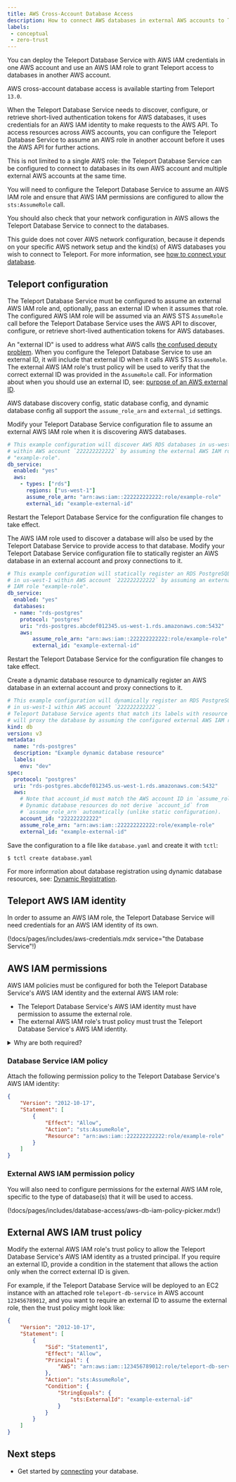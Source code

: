 ```yaml
---
title: AWS Cross-Account Database Access
description: How to connect AWS databases in external AWS accounts to Teleport.
labels:
 - conceptual
 - zero-trust
---
```


You can deploy the Teleport Database Service with AWS IAM credentials in one
AWS account and use an AWS IAM role to grant Teleport access to databases in
another AWS account.

AWS cross-account database access is available starting from Teleport `13.0`.

When the Teleport Database Service needs to discover, configure, or retrieve
short-lived authentication tokens for AWS databases, it uses credentials for an
AWS IAM identity to make requests to the AWS API.
To access resources across AWS accounts, you can configure the Teleport Database
Service to assume an AWS role in another account before it uses the AWS API
for further actions.

This is not limited to a single AWS role:
the Teleport Database Service can be configured to connect to databases in its
own AWS account and multiple external AWS accounts at the same time.

You will need to configure the Teleport Database Service to assume an AWS IAM
role and ensure that AWS IAM permissions are configured to allow the
`sts:AssumeRole` call.

<Admonition type="note">
You should also check that your network configuration in AWS allows the
Teleport Database Service to connect to the databases.

This guide does not cover AWS network configuration, because it depends on your
specific AWS network setup and the kind(s) of AWS databases you wish to connect
to Teleport. For more information, see [how to connect your
database](enroll-aws-databases.mdx).
</Admonition>

## Teleport configuration

The Teleport Database Service must be configured to assume an external AWS IAM
role and, optionally, pass an external ID when it assumes that role.
The configured AWS IAM role will be assumed via an AWS STS `AssumeRole` call
before the Teleport Database Service uses the AWS API to discover, configure, or retrieve
short-lived authentication tokens for AWS databases.

An "external ID" is used to address what AWS calls
[the confused deputy problem](https://docs.aws.amazon.com/IAM/latest/UserGuide/confused-deputy.html).
When you configure the Teleport Database Service to use an external ID, it will
include that external ID when it calls AWS STS `AssumeRole`.
The external AWS IAM role's trust policy will be used to verify that the
correct external ID was provided in the `AssumeRole` call.
For information about when you should use an external ID, see:
[purpose of an AWS external ID](https://docs.aws.amazon.com/IAM/latest/UserGuide/id_roles_create_for-user_externalid.html#external-id-purpose).

AWS database discovery config, static database config, and dynamic database
config all support the `assume_role_arn` and `external_id` settings.

<Tabs>
<TabItem label="AWS Discovery">
Modify your Teleport Database Service configuration file to assume an external
AWS IAM role when it is discovering AWS databases.

```yaml
# This example configuration will discover AWS RDS databases in us-west-1
# within AWS account `222222222222` by assuming the external AWS IAM role
# "example-role".
db_service:
  enabled: "yes"
  aws:
    - types: ["rds"]
      regions: ["us-west-1"]
      assume_role_arn: "arn:aws:iam::222222222222:role/example-role"
      external_id: "example-external-id"
```

Restart the Teleport Database Service for the configuration file changes to take
effect.

<Admonition type="note">
The AWS IAM role used to discover a database will also be used by the Teleport
Database Service to provide access to that database.
</Admonition>

</TabItem>
<TabItem label="Static Config">
Modify your Teleport Database Service configuration file to statically register
an AWS database in an external account and proxy connections to it.

```yaml
# This example configuration will statically register an RDS PostgreSQL instance
# in us-west-1 within AWS account `222222222222` by assuming an external AWS
# IAM role "example-role".
db_service:
  enabled: "yes"
  databases:
  - name: "rds-postgres"
    protocol: "postgres"
    uri: "rds-postgres.abcdef012345.us-west-1.rds.amazonaws.com:5432"
    aws:
        assume_role_arn: "arn:aws:iam::222222222222:role/example-role"
        external_id: "example-external-id"
```

Restart the Teleport Database Service for the configuration file changes to take
effect.

</TabItem>
<TabItem label="Dynamic Config">
Create a dynamic database resource to dynamically register an AWS database
in an external account and proxy connections to it.

```yaml
# This example configuration will dynamically register an RDS PostgreSQL instance
# in us-west-1 within AWS account `222222222222`.
# Teleport Database Service agents that match its labels with resource selectors
# will proxy the database by assuming the configured external AWS IAM role.
kind: db
version: v3
metadata:
  name: "rds-postgres"
  description: "Example dynamic database resource"
  labels:
    env: "dev"
spec:
  protocol: "postgres"
  uri: "rds-postgres.abcdef012345.us-west-1.rds.amazonaws.com:5432"
  aws:
    # Note that account_id must match the AWS account ID in `assume_role_arn`.
    # Dynamic database resources do not derive `account_id` from
    # `assume_role_arn` automatically (unlike static configuration).
    account_id: "222222222222"
    assume_role_arn: "arn:aws:iam::222222222222:role/example-role"
    external_id: "example-external-id"
```

Save the configuration to a file like `database.yaml` and create it with `tctl`:
```code
$ tctl create database.yaml
```
For more information about database registration using dynamic database
resources, see: [Dynamic Registration](../guides/dynamic-registration.mdx).

</TabItem>
</Tabs>

## Teleport AWS IAM identity

In order to assume an AWS IAM role, the Teleport Database Service will need
credentials for an AWS IAM identity of its own.

(!docs/pages/includes/aws-credentials.mdx service="the Database Service"!)

## AWS IAM permissions

AWS IAM policies must be configured for both the Teleport Database Service's
AWS IAM identity and the external AWS IAM role:
- The Teleport Database Service's AWS IAM identity must have permission to
  assume the external role.
- The external AWS IAM role's trust policy must trust the Teleport Database
  Service's AWS IAM identity.

<details>
<summary>Why are both required?</summary>
  Unlike assuming a role within the same AWS account, when an AWS IAM role is
  in a different AWS account than the IAM identity that attempts to assume it,
  the role's trust policy alone is not sufficient to allow assuming the role.
  
  For more details, see:
  [AWS cross-account policy evaluation](https://docs.aws.amazon.com/IAM/latest/UserGuide/reference_policies_evaluation-logic-cross-account.html#policy-eval-cross-account).
</details>

### Database Service IAM policy

Attach the following permission policy to the Teleport Database Service's AWS
IAM identity:

```json
{
    "Version": "2012-10-17",
    "Statement": [
        {
            "Effect": "Allow",
            "Action": "sts:AssumeRole",
            "Resource": "arn:aws:iam::222222222222:role/example-role"
        }
    ]
}
```

### External AWS IAM permission policy

You will also need to configure permissions for the external AWS IAM role,
specific to the type of database(s) that it will be used to access.

(!docs/pages/includes/database-access/aws-db-iam-policy-picker.mdx!)

## External AWS IAM trust policy

Modify the external AWS IAM role's trust policy to allow the Teleport Database
Service's AWS IAM identity as a trusted principal. If you require an external 
ID, provide a condition in the statement that allows the action only when
the correct external ID is given.

For example, if the Teleport Database Service will be deployed to an EC2
instance with an attached role `teleport-db-service` in AWS account
`123456789012`, and you want to require an external ID to assume the external
role, then the trust policy might look like:
```json
{
    "Version": "2012-10-17",
    "Statement": [
        {
            "Sid": "Statement1",
            "Effect": "Allow",
            "Principal": {
                "AWS": "arn:aws:iam::123456789012:role/teleport-db-service"
            },
            "Action": "sts:AssumeRole",
            "Condition": {
                "StringEquals": {
                    "sts:ExternalId": "example-external-id"
                }
            }
        }
    ]
}
```

## Next steps

- Get started by [connecting](../guides/guides.mdx) your database.
